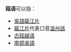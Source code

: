 '''瓯语'''可以指：
* [[吳語|吳語]][[甌江片|甌江片]]
* [[甌江片|甌江片]]代表口音[[溫州話|溫州話]]
* [[古瓯越语|古瓯越语]]
* [[南部吳語|南部吳語]]
{{disambig|Cat=二字中國相關消歧義}}